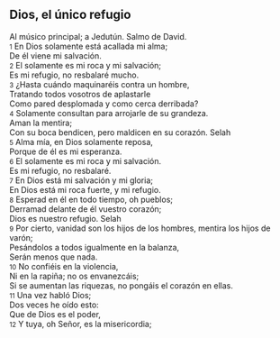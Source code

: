 == Dios, el único refugio ==

Al músico principal; a Jedutún. Salmo de David.<br>
{{anchor|1}} <small>1</small> En Dios solamente está acallada mi alma;<br>
De él viene mi salvación.<br>
{{anchor|2}} <small>2</small> El solamente es mi roca y mi salvación;<br>
Es mi refugio, no resbalaré mucho.<br>
{{anchor|3}} <small>3</small> ¿Hasta cuándo maquinaréis contra un hombre,<br>
Tratando todos vosotros de aplastarle<br>
Como pared desplomada y como cerca derribada?<br>
{{anchor|4}} <small>4</small> Solamente consultan para arrojarle de su grandeza.<br>
Aman la mentira;<br>
Con su boca bendicen, pero maldicen en su corazón. Selah<br>
{{anchor|5}} <small>5</small> Alma mía, en Dios solamente reposa,<br>
Porque de él es mi esperanza.<br>
{{anchor|6}} <small>6</small> El solamente es mi roca y mi salvación.<br>
Es mi refugio, no resbalaré.<br>
{{anchor|7}} <small>7</small> En Dios está mi salvación y mi gloria;<br>
En Dios está mi roca fuerte, y mi refugio.<br>
{{anchor|8}} <small>8</small> Esperad en él en todo tiempo, oh pueblos;<br>
Derramad delante de él vuestro corazón;<br>
Dios es nuestro refugio. Selah<br>
{{anchor|9}} <small>9</small> Por cierto, vanidad son los hijos de los hombres, mentira los hijos de varón;<br>
Pesándolos a todos igualmente en la balanza,<br>
Serán menos que nada.<br>
{{anchor|10}} <small>10</small> No confiéis en la violencia,<br>
Ni en la rapiña; no os envanezcáis;<br>
Si se aumentan las riquezas, no pongáis el corazón en ellas.<br>
{{anchor|11}} <small>11</small> Una vez habló Dios;<br>
Dos veces he oído esto:<br>
Que de Dios es el poder,<br>
{{anchor|12}} <small>12</small> Y tuya, oh Señor, es la misericordia;<br>
<br>
